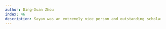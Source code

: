 ```yaml
---
author: Ding-Xuan Zhou
index: 46
description: Sayan was an extremely nice person and outstanding scholar. I met him at MIT when he was a PhD student and then a postdoc. It was wonderful visiting him at Duke and inviting him to a few conferences. I am grateful to have collaborated with him. 
---
```

